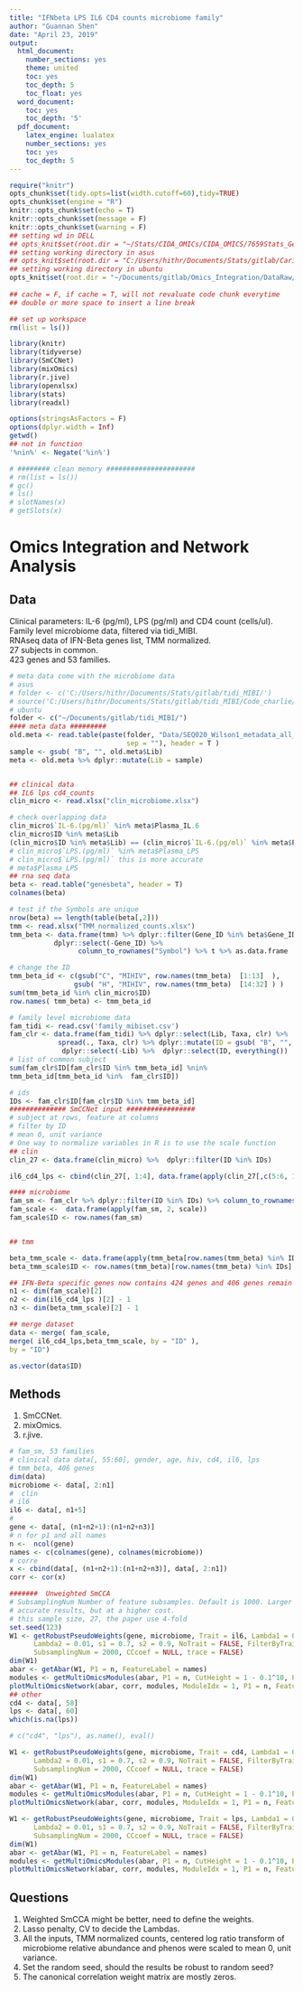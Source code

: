 ```yaml
---
title: "IFNbeta LPS IL6 CD4 counts microbiome family"
author: "Guannan Shen"
date: "April 23, 2019"
output: 
  html_document:
    number_sections: yes
    theme: united
    toc: yes
    toc_depth: 5
    toc_float: yes
  word_document:
    toc: yes
    toc_depth: '5'
  pdf_document:
    latex_engine: lualatex
    number_sections: yes
    toc: yes
    toc_depth: 5
---
```


```r
require("knitr")
opts_chunk$set(tidy.opts=list(width.cutoff=60),tidy=TRUE)
opts_chunk$set(engine = "R")
knitr::opts_chunk$set(echo = T)
knitr::opts_chunk$set(message = F)
knitr::opts_chunk$set(warning = F)
## setting wd in DELL
## opts_knit$set(root.dir = "~/Stats/CIDA_OMICs/CIDA_OMICS/7659Stats_Genetics/HW5/")
## setting working directory in asus 
## opts_knit$set(root.dir = "C:/Users/hithr/Documents/Stats/gitlab/Cario_RNASeq_Microbiom_Inte/DataRaw/") 
## setting working directory in ubuntu
opts_knit$set(root.dir = "~/Documents/gitlab/Omics_Integration/DataRaw/hiv_infected_un/")
                                                 
## cache = F, if cache = T, will not revaluate code chunk everytime
## double or more space to insert a line break
```



```r
## set up workspace
rm(list = ls())

library(knitr)
library(tidyverse)
library(SmCCNet)
library(mixOmics)
library(r.jive)
library(openxlsx)
library(stats)
library(readxl)

options(stringsAsFactors = F)
options(dplyr.width = Inf)
getwd()
## not in function
'%nin%' <- Negate('%in%')

# ######## clean memory ######################
# rm(list = ls())
# gc()
# ls()
# slotNames(x)
# getSlots(x)

```

# Omics Integration and Network Analysis

## Data
Clinical parameters: IL-6 (pg/ml), LPS (pg/ml) and CD4 count (cells/ul).  
Family level microbiome data, filtered via tidi_MIBI.  
RNAseq data of IFN-Beta genes list, TMM normalized.  
27 subjects in common.  
423 genes and 53 families. 

```r
# meta data come with the microbiome data
# asus
# folder <- c('C:/Users/hithr/Documents/Stats/gitlab/tidi_MIBI/')
# source('C:/Users/hithr/Documents/Stats/gitlab/tidi_MIBI/Code_charlie/tidi_MIBI.R')
# ubuntu
folder <- c("~/Documents/gitlab/tidi_MIBI/")
#### meta data #########
old.meta <- read.table(paste(folder, "Data/SEQ020_Wilson1_metadata_all_subjects_24Aug2018.txt", 
                             sep = ""), header = T ) 
sample <- gsub( "B", "", old.meta$Lib)
meta <- old.meta %>% dplyr::mutate(Lib = sample)


## clinical data 
## IL6 lps cd4_counts
clin_micro <- read.xlsx("clin_microbiome.xlsx")

# check overlapping data 
clin_micro$`IL-6.(pg/ml)` %in% meta$Plasma_IL.6
clin_micro$ID %in% meta$Lib
(clin_micro$ID %in% meta$Lib) == (clin_micro$`IL-6.(pg/ml)` %in% meta$Plasma_IL.6)
# clin_micro$`LPS.(pg/ml)` %in% meta$Plasma_LPS
# clin_micro$`LPS.(pg/ml)` this is more accurate
# meta$Plasma_LPS
## rna seq data 
beta <- read.table("genesbeta", header = T)
colnames(beta)

# test if the Symbols are unique
nrow(beta) == length(table(beta[,2]))
tmm <- read.xlsx("TMM_normalized_counts.xlsx")
tmm_beta <- data.frame(tmm) %>% dplyr::filter(Gene_ID %in% beta$Gene_ID ) %>% 
           dplyr::select(-Gene_ID) %>% 
                 column_to_rownames("Symbol") %>% t %>% as.data.frame

# change the ID
tmm_beta_id <- c(gsub("C", "MIHIV", row.names(tmm_beta)  [1:13]  ),
                gsub( "H", "MIHIV", row.names(tmm_beta)  [14:32] ) )
sum(tmm_beta_id %in% clin_micro$ID)
row.names( tmm_beta) <- tmm_beta_id

# family level microbiome data
fam_tidi <- read.csv('family_mibiset.csv')
fam_clr <- data.frame(fam_tidi) %>% dplyr::select(Lib, Taxa, clr) %>%
            spread(., Taxa, clr) %>% dplyr::mutate(ID = gsub( "B", "",  .$Lib)) %>%
             dplyr::select(-Lib) %>%  dplyr::select(ID, everything())
# list of common subject
sum(fam_clr$ID[fam_clr$ID %in% tmm_beta_id] %nin%
tmm_beta_id[tmm_beta_id %in%  fam_clr$ID])

# ids
IDs <- fam_clr$ID[fam_clr$ID %in% tmm_beta_id]
############## SmCCNet input #################
# subject at rows, feature at columns 
# filter by ID
# mean 0, unit variance 
# One way to normalize variables in R is to use the scale function
## clin
clin_27 <- data.frame(clin_micro) %>%  dplyr::filter(ID %in% IDs) 

il6_cd4_lps <- cbind(clin_27[, 1:4], data.frame(apply(clin_27[,c(5:6, 11)], 2, scale)) )

#### microbiome 
fam_sm <- fam_clr %>% dplyr::filter(ID %in% IDs) %>% column_to_rownames("ID")
fam_scale <-  data.frame(apply(fam_sm, 2, scale))
fam_scale$ID <- row.names(fam_sm)


## tmm

beta_tmm_scale <- data.frame(apply(tmm_beta[row.names(tmm_beta) %in% IDs ,], 2, scale))
beta_tmm_scale$ID <- row.names(tmm_beta)[row.names(tmm_beta) %in% IDs]

## IFN-Beta specific genes now contains 424 genes and 406 genes remain after filtering.
n1 <- dim(fam_scale)[2]
n2 <- dim(il6_cd4_lps )[2] - 1
n3 <- dim(beta_tmm_scale)[2] - 1

## merge dataset
data <- merge( fam_scale, 
merge( il6_cd4_lps,beta_tmm_scale, by = "ID" ),
by = "ID")

as.vector(data$ID)

```

## Methods
1. SmCCNet.  
2. mixOmics.  
3. r.jive.  

```r
# fam_sm, 53 families
# clinical data data[, 55:60], gender, age, hiv, cd4, il6, lps
# tmm_beta, 406 genes 
dim(data)
microbiome <- data[, 2:n1]
#  clin
# il6
il6 <- data[, n1+5]
#
gene <- data[, (n1+n2+1):(n1+n2+n3)]
# n for p1 and all names
n <-  ncol(gene)
names <- c(colnames(gene), colnames(microbiome))
# corre
x <- cbind(data[, (n1+n2+1):(n1+n2+n3)], data[, 2:n1])
corr <- cor(x)

#######  Unweighted SmCCA
# SubsamplingNum Number of feature subsamples. Default is 1000. Larger number leads to more
# accurate results, but at a higher cost.
# this sample size, 27, the paper use 4-fold 
set.seed(123)
W1 <- getRobustPseudoWeights(gene, microbiome, Trait = il6, Lambda1 = 0.01,
      Lambda2 = 0.01, s1 = 0.7, s2 = 0.9, NoTrait = FALSE, FilterByTrait = FALSE,
      SubsamplingNum = 2000, CCcoef = NULL, trace = FALSE)
dim(W1)
abar <- getAbar(W1, P1 = n, FeatureLabel = names)
modules <- getMultiOmicsModules(abar, P1 = n, CutHeight = 1 - 0.1^10, PlotTree = TRUE)
plotMultiOmicsNetwork(abar, corr, modules, ModuleIdx = 1, P1 = n, FeatureLabel = names)
## other
cd4 <- data[, 58]
lps <- data[, 60]
which(is.na(lps))

# c("cd4", "lps"), as.name(), eval()

W1 <- getRobustPseudoWeights(gene, microbiome, Trait = cd4, Lambda1 = 0.01,
      Lambda2 = 0.01, s1 = 0.7, s2 = 0.9, NoTrait = FALSE, FilterByTrait = FALSE,
      SubsamplingNum = 2000, CCcoef = NULL, trace = FALSE)
dim(W1)
abar <- getAbar(W1, P1 = n, FeatureLabel = names)
modules <- getMultiOmicsModules(abar, P1 = n, CutHeight = 1 - 0.1^10, PlotTree = TRUE)
plotMultiOmicsNetwork(abar, corr, modules, ModuleIdx = 1, P1 = n, FeatureLabel = names)

W1 <- getRobustPseudoWeights(gene, microbiome, Trait = lps, Lambda1 = 0.01,
      Lambda2 = 0.01, s1 = 0.7, s2 = 0.9, NoTrait = FALSE, FilterByTrait = FALSE,
      SubsamplingNum = 2000, CCcoef = NULL, trace = FALSE)
dim(W1)
abar <- getAbar(W1, P1 = n, FeatureLabel = names)
modules <- getMultiOmicsModules(abar, P1 = n, CutHeight = 1 - 0.1^10, PlotTree = TRUE)
plotMultiOmicsNetwork(abar, corr, modules, ModuleIdx = 1, P1 = n, FeatureLabel = names)

```


## Questions
1. Weighted SmCCA might be better, need to define the weights.  
2. Lasso penalty, CV to decide the Lambdas.  
3. All the inputs, TMM normalized counts, centered log ratio transform of microbiome relative abundance and phenos were scaled to mean 0, unit variance.   
4. Set the random seed, should the results be robust to random seed?  
5. The canonical correlation weight matrix are mostly zeros.  